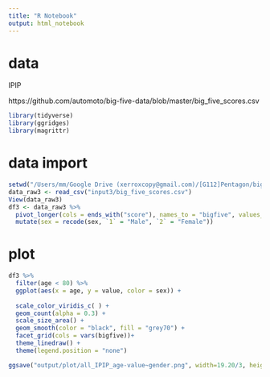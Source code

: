 ```yaml
---
title: "R Notebook"
output: html_notebook
---
```


# data 

IPIP

https://github.com/automoto/big-five-data/blob/master/big_five_scores.csv


```r

library(tidyverse)
library(ggridges)
library(magrittr)
```
# data import 

```r
setwd("/Users/mm/Google Drive (xerroxcopy@gmail.com)/[G112]Pentagon/big-five-personality-test")
data_raw3 <- read_csv("input3/big_five_scores.csv")
View(data_raw3)
df3 <- data_raw3 %>% 
  pivot_longer(cols = ends_with("score"), names_to = "bigfive", values_to = "value") %>% 
  mutate(sex = recode(sex, `1` = "Male", `2` = "Female"))
```

# plot

```r
df3 %>% 
  filter(age < 80) %>% 
  ggplot(aes(x = age, y = value, color = sex)) +
  
  scale_color_viridis_c( ) +
  geom_count(alpha = 0.3) +
  scale_size_area() +
  geom_smooth(color = "black", fill = "grey70") +
  facet_grid(cols = vars(bigfive))+
  theme_linedraw() +
  theme(legend.position = "none")

ggsave("output/plot/all_IPIP_age-value~gender.png", width=19.20/3, height=9/3, unit="in", dpi=300)
```

